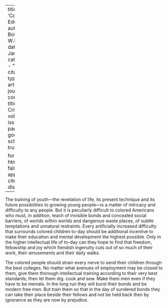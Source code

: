 
---
title: 'College Education'
author: Du Bois, W.E.B.
date: Jan. 1914
categories: 
  - ""
citation: 
  type: article-journal
  container-title: The Crisis
  volume: 8
  issue: 3
  page: 128
google-scholar: true

format:
  html:
    toc: false
    appendix-cite-as: display
---



The training of youth---the revelation of life, its present technique and
its future possibilities to growing young people---is a matter of
intricacy and difficulty to any people. But it is peculiarly difficult
to colored Americans who must, in addition, teach of invisible bonds and
concealed social barriers, of worlds within worlds and dangerous waste
places, of subtle temptations and unnatural restraints. Every
artificially increased difficulty that surrounds colored children to-day
should be additional incentive to make their education and mental
development the highest possible. Only in the higher intellectual life
of to-day can they hope to find that freedom, fellowship and joy which
fiendish ingenuity cuts out of so much of their work, their amusements
and their daily walks.

The colored people should strain every nerve to send their children
through the best colleges. No matter what avenues of employment may be
closed to them, give them thorough intellectual training according to
their very best standards; then let them dig. cook and sew. Make them
men even if they have to be menials. In the long run they will burst
their bonds and be modern free men. But train them so that in the day of
sundered bonds they can take their place beside their fellows and not be
held back then by ignorance as they are now by prejudice.

